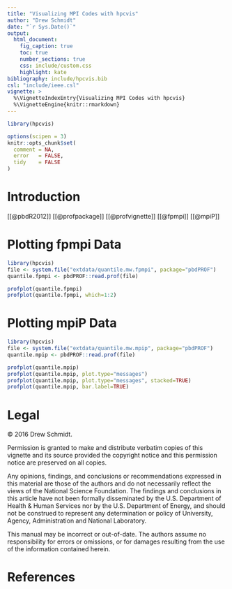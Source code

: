 ```yaml
---
title: "Visualizing MPI Codes with hpcvis"
author: "Drew Schmidt"
date: "`r Sys.Date()`"
output:
  html_document:
    fig_caption: true
    toc: true
    number_sections: true
    css: include/custom.css
    highlight: kate
bibliography: include/hpcvis.bib
csl: "include/ieee.csl"
vignette: >
  %\VignetteIndexEntry{Visualizing MPI Codes with hpcvis}
  %\VignetteEngine{knitr::rmarkdown}
---
```




```r
library(hpcvis)

options(scipen = 3)
knitr::opts_chunk$set(
  comment = NA,
  error   = FALSE,
  tidy    = FALSE
)
```


# Introduction

[[@pbdR2012]]
[[@profpackage]]
[[@profvignette]]
[[@fpmpi]]
[[@mpiP]]




# Plotting fpmpi Data

```r
library(hpcvis)
file <- system.file("extdata/quantile.mw.fpmpi", package="pbdPROF")
quantile.fpmpi <- pbdPROF::read.prof(file)

profplot(quantile.fpmpi)
profplot(quantile.fpmpi, which=1:2)
```



# Plotting mpiP Data

```r
library(hpcvis)
file <- system.file("extdata/quantile.mw.mpip", package="pbdPROF")
quantile.mpip <- pbdPROF::read.prof(file)

profplot(quantile.mpip)
profplot(quantile.mpip, plot.type="messages")
profplot(quantile.mpip, plot.type="messages", stacked=TRUE)
profplot(quantile.mpip, bar.label=TRUE)
```





# Legal

&copy; 2016 Drew Schmidt.

Permission is granted to make and distribute verbatim copies of this vignette and its source provided the copyright notice and this permission notice are preserved on all copies.

Any opinions, findings, and conclusions or recommendations expressed in  this material are those of the authors and do not necessarily reflect the  views of the National Science Foundation.  The findings and conclusions in this article have not been formally disseminated by the U.S. Department of Health \& Human Services nor by the U.S. Department of Energy, and should not be construed to represent any determination or policy of University, Agency, Administration and National Laboratory.

This manual may be incorrect or out-of-date.  The authors assume no responsibility for errors or omissions, or for damages resulting from the use of the information contained herein.





# References
<script language="JavaScript" src="include/headers.js"></script>
